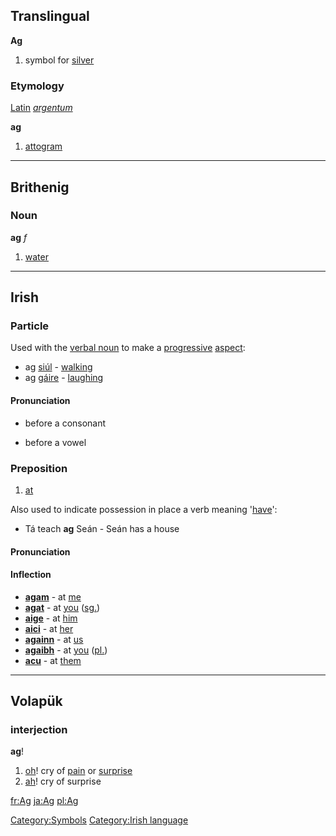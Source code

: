 ==Translingual==
'''Ag'''
#{{chemistry}} symbol for [[silver]]
[[Category:Symbols]]
===Etymology===
[[Latin]] ''[[argentum]]''

'''ag'''
#[[attogram]]

----

==Brithenig==
===Noun===
'''ag''' ''f''

#[[water]]
----
==Irish==
===Particle===
Used with the [[verbal noun]] to make a [[progressive]] [[aspect]]:
*ag [[siúl]] - [[walk]]ing
*ag [[gáire]] - [[laugh]]ing

====Pronunciation====
*{{IPA|[&#601;]}} before a consonant
*{{IPA|[&#601;g]}} before a vowel

===Preposition===
#[[at]]

Also used to indicate possession in place a verb meaning '[[have]]':
*Tá teach '''ag''' Seán - Seán has a house

====Pronunciation====
{{IPA|[eg&#690;]}}

====Inflection====
*'''[[agam]]''' - at [[me]]
*'''[[agat]]''' - at [[you]] ([[singular|sg.]])
*'''[[aige]]''' - at [[him]]
*'''[[aici]]''' - at [[her]]
*'''[[againn]]''' - at [[us]]
*'''[[agaibh]]''' - at [[you]] ([[plural|pl.]])
*'''[[acu]]''' - at [[them]]

[[Category:Irish language]]
----

==Volapük==
===interjection===
'''ag'''!

# [[oh]]! cry of [[pain]] or [[surprise]]
# [[ah]]! cry of surprise

[[fr:Ag]]
[[ja:Ag]]
[[pl:Ag]]